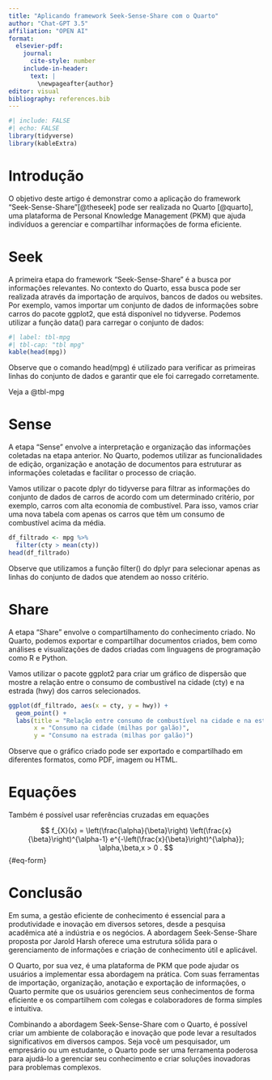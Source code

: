 ```yaml
---
title: "Aplicando framework Seek-Sense-Share com o Quarto"
author: "Chat-GPT 3.5"
affiliation: "OPEN AI"
format:
  elsevier-pdf:
    journal:
      cite-style: number
    include-in-header: 
      text: |
        \newpageafter{author}
editor: visual
bibliography: references.bib
---
```


```r
#| include: FALSE
#| echo: FALSE
library(tidyverse)
library(kableExtra)
```

# Introdução {#sec-introdução}

O objetivo deste artigo é demonstrar como a aplicação do framework "Seek-Sense-Share"[@theseek] pode ser realizada no Quarto [@quarto], uma plataforma de Personal Knowledge Management (PKM) que ajuda indivíduos a gerenciar e compartilhar informações de forma eficiente.

# Seek

A primeira etapa do framework "Seek-Sense-Share" é a busca por informações relevantes. No contexto do Quarto, essa busca pode ser realizada através da importação de arquivos, bancos de dados ou websites. Por exemplo, vamos importar um conjunto de dados de informações sobre carros do pacote ggplot2, que está disponível no tidyverse. Podemos utilizar a função data() para carregar o conjunto de dados:

```r
#| label: tbl-mpg
#| tbl-cap: "tbl mpg"
kable(head(mpg))
```

Observe que o comando head(mpg) é utilizado para verificar as primeiras linhas do conjunto de dados e garantir que ele foi carregado corretamente.

Veja a @tbl-mpg

# Sense

A etapa "Sense" envolve a interpretação e organização das informações coletadas na etapa anterior. No Quarto, podemos utilizar as funcionalidades de edição, organização e anotação de documentos para estruturar as informações coletadas e facilitar o processo de criação.

Vamos utilizar o pacote dplyr do tidyverse para filtrar as informações do conjunto de dados de carros de acordo com um determinado critério, por exemplo, carros com alta economia de combustível. Para isso, vamos criar uma nova tabela com apenas os carros que têm um consumo de combustível acima da média.

```r
df_filtrado <- mpg %>% 
  filter(cty > mean(cty))
head(df_filtrado)

```

Observe que utilizamos a função filter() do dplyr para selecionar apenas as linhas do conjunto de dados que atendem ao nosso critério.

# Share

A etapa "Share" envolve o compartilhamento do conhecimento criado. No Quarto, podemos exportar e compartilhar documentos criados, bem como análises e visualizações de dados criadas com linguagens de programação como R e Python.

Vamos utilizar o pacote ggplot2 para criar um gráfico de dispersão que mostre a relação entre o consumo de combustível na cidade (cty) e na estrada (hwy) dos carros selecionados.

```r
ggplot(df_filtrado, aes(x = cty, y = hwy)) +
  geom_point() +
  labs(title = "Relação entre consumo de combustível na cidade e na estrada", 
       x = "Consumo na cidade (milhas por galão)", 
       y = "Consumo na estrada (milhas por galão)")
```

Observe que o gráfico criado pode ser exportado e compartilhado em diferentes formatos, como PDF, imagem ou HTML.

# Equações

Também é possível usar referências cruzadas em equações

$$ 
  f_{X}(x) = \left(\frac{\alpha}{\beta}\right)
  \left(\frac{x}{\beta}\right)^{\alpha-1}
  e^{-\left(\frac{x}{\beta}\right)^{\alpha}}; 
  \alpha,\beta,x > 0 .
$$ {#eq-form}

# Conclusão

Em suma, a gestão eficiente de conhecimento é essencial para a produtividade e inovação em diversos setores, desde a pesquisa acadêmica até a indústria e os negócios. A abordagem Seek-Sense-Share proposta por Jarold Harsh oferece uma estrutura sólida para o gerenciamento de informações e criação de conhecimento útil e aplicável.

O Quarto, por sua vez, é uma plataforma de PKM que pode ajudar os usuários a implementar essa abordagem na prática. Com suas ferramentas de importação, organização, anotação e exportação de informações, o Quarto permite que os usuários gerenciem seus conhecimentos de forma eficiente e os compartilhem com colegas e colaboradores de forma simples e intuitiva.

Combinando a abordagem Seek-Sense-Share com o Quarto, é possível criar um ambiente de colaboração e inovação que pode levar a resultados significativos em diversos campos. Seja você um pesquisador, um empresário ou um estudante, o Quarto pode ser uma ferramenta poderosa para ajudá-lo a gerenciar seu conhecimento e criar soluções inovadoras para problemas complexos.
